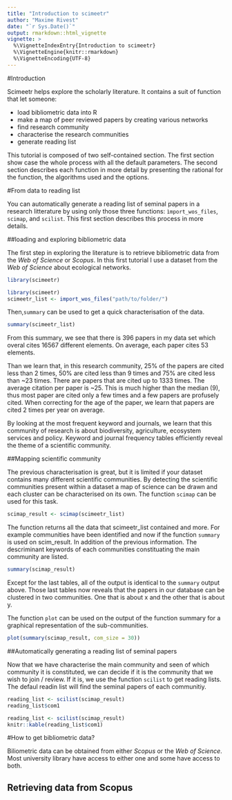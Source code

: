 ```yaml
---
title: "Introduction to scimeetr"
author: "Maxime Rivest"
date: "`r Sys.Date()`"
output: rmarkdown::html_vignette
vignette: >
  %\VignetteIndexEntry{Introduction to scimeetr}
  %\VignetteEngine{knitr::rmarkdown}
  %\VignetteEncoding{UTF-8}
---
```


#Introduction

Scimeetr helps explore the scholarly literature. It contains a suit of function that let someone:

- load bibliometric data into R
- make a map of peer reviewed papers by creating various networks
- find research community
- characterise the research communities
- generate reading list

This tutorial is composed of two self-contained section. The first section show case the whole process with all the default parameters. The second section describes each function in more detail by presenting the rational for the function, the algorithms used and the options.

#From data to reading list

You can automatically generate a reading list of seminal papers in a research litterature by using only those three functions: `ìmport_wos_files`, `scimap`, and `scilist`. This first section describes this process in more details.

##loading and exploring bibliometric data

The first step in exploring the literature is to retrieve bibliometric data from the *Web of Science* or *Scopus*. In this first tutorial I use a dataset from the *Web of Science* about ecological networks.

```r
library(scimeetr)
```


```r
library(scimeetr)
scimeetr_list <- import_wos_files("path/to/folder/")
```

Then,`summary` can be used to get a quick characterisation of the data.

```r
summary(scimeetr_list)
```

From this summary, we see that there is 396 papers in my data set which overal cites 16567 different elements. On average, each paper cites 53 elements. 

Than we learn that, in this research community, 25% of the papers are cited less than 2 times, 50% are cited less than 9 times and 75% are cited less than ~23 times. There are papers that are cited up to 1333 times. The average citation per paper is ~25. This is much higher than the median (9), thus most paper are cited only a few times and a few papers are profusely cited. When correcting for the age of the paper, we learn that papers are cited 2 times per year on average.

By looking at the most frequent keyword and journals, we learn that this community of research is about biodiversity, agriculture, ecosystem services and policy. Keyword and journal frequency tables efficiently reveal the theme of a scientific community.

##Mapping scientific community

The previous characterisation is great, but it is limited if your dataset contains many different scientific communities. By detecting the scientific communities present within a dataset a map of science can be drawn and each cluster can be characterised on its own. The function `scimap` can be used for this task.

```r
scimap_result <- scimap(scimeetr_list)
```

The function returns all the data that scimeetr_list contained and more. For example communities have been identified and now if the function `summary` is used on scim_result. In addition of the previous information. The descriminant keywords of each communities constituating the main community are listed.

```r
summary(scimap_result)
```

Except for the last tables, all of the output is identical to the `summary` output above. Those last tables now reveals that the papers in our database can be clustered in two communities. One that is about x and the other that is about y.

The function `plot` can be used on the output of the function summary for a graphical representation of the sub-communities. 

```r
plot(summary(scimap_result, com_size = 30))
```

##Automatically generating a reading list of seminal papers

Now that we have characterise the main community and seen of which community it is constituted, we can decide if it is the community that we wish to join / review. If it is, we use the function `scilist` to get reading lists. The defaul readin list will find the seminal papers of each communitiy.

```r
reading_list <- scilist(scimap_result)
reading_list$com1
```
```r
reading_list <- scilist(scimap_result)
knitr::kable(reading_list$com1)
```

#How to get bibliometric data?

Biliometric data can be obtained from either *Scopus* or the *Web of Science*. Most university library have access to either one and some have access to both.

## Retrieving data from Scopus
